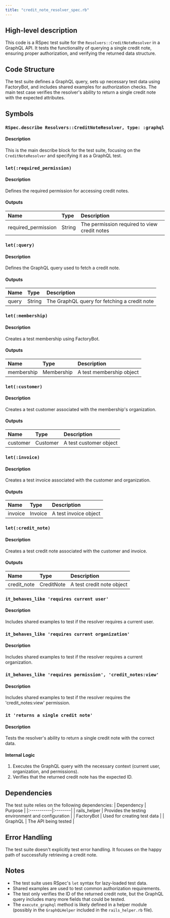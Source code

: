 ```yaml
---
title: "credit_note_resolver_spec.rb"
---
```


## High-level description
This code is a RSpec test suite for the `Resolvers::CreditNoteResolver` in a GraphQL API. It tests the functionality of querying a single credit note, ensuring proper authorization, and verifying the returned data structure.

## Code Structure
The test suite defines a GraphQL query, sets up necessary test data using FactoryBot, and includes shared examples for authorization checks. The main test case verifies the resolver's ability to return a single credit note with the expected attributes.

## Symbols

### `RSpec.describe Resolvers::CreditNoteResolver, type: :graphql`
#### Description
This is the main describe block for the test suite, focusing on the `CreditNoteResolver` and specifying it as a GraphQL test.

### `let(:required_permission)`
#### Description
Defines the required permission for accessing credit notes.

#### Outputs
| Name | Type | Description |
|:-----|:-----|:------------|
| required_permission | String | The permission required to view credit notes |

### `let(:query)`
#### Description
Defines the GraphQL query used to fetch a credit note.

#### Outputs
| Name | Type | Description |
|:-----|:-----|:------------|
| query | String | The GraphQL query for fetching a credit note |

### `let(:membership)`
#### Description
Creates a test membership using FactoryBot.

#### Outputs
| Name | Type | Description |
|:-----|:-----|:------------|
| membership | Membership | A test membership object |

### `let(:customer)`
#### Description
Creates a test customer associated with the membership's organization.

#### Outputs
| Name | Type | Description |
|:-----|:-----|:------------|
| customer | Customer | A test customer object |

### `let(:invoice)`
#### Description
Creates a test invoice associated with the customer and organization.

#### Outputs
| Name | Type | Description |
|:-----|:-----|:------------|
| invoice | Invoice | A test invoice object |

### `let(:credit_note)`
#### Description
Creates a test credit note associated with the customer and invoice.

#### Outputs
| Name | Type | Description |
|:-----|:-----|:------------|
| credit_note | CreditNote | A test credit note object |

### `it_behaves_like 'requires current user'`
#### Description
Includes shared examples to test if the resolver requires a current user.

### `it_behaves_like 'requires current organization'`
#### Description
Includes shared examples to test if the resolver requires a current organization.

### `it_behaves_like 'requires permission', 'credit_notes:view'`
#### Description
Includes shared examples to test if the resolver requires the 'credit_notes:view' permission.

### `it 'returns a single credit note'`
#### Description
Tests the resolver's ability to return a single credit note with the correct data.

#### Internal Logic
1. Executes the GraphQL query with the necessary context (current user, organization, and permissions).
2. Verifies that the returned credit note has the expected ID.

## Dependencies
The test suite relies on the following dependencies:
| Dependency | Purpose |
|:-----------|:--------|
| rails_helper | Provides the testing environment and configuration |
| FactoryBot | Used for creating test data |
| GraphQL | The API being tested |

## Error Handling
The test suite doesn't explicitly test error handling. It focuses on the happy path of successfully retrieving a credit note.

## Notes
- The test suite uses RSpec's `let` syntax for lazy-loaded test data.
- Shared examples are used to test common authorization requirements.
- The test only verifies the ID of the returned credit note, but the GraphQL query includes many more fields that could be tested.
- The `execute_graphql` method is likely defined in a helper module (possibly in the `GraphQLHelper` included in the `rails_helper.rb` file).